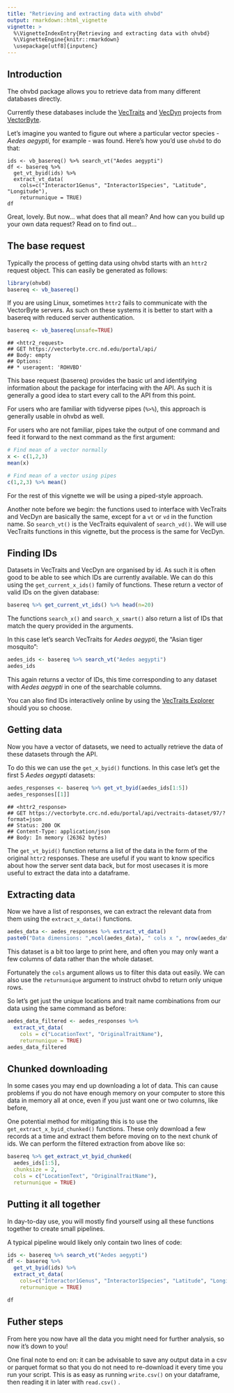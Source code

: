 ```yaml
---
title: "Retrieving and extracting data with ohvbd"
output: rmarkdown::html_vignette
vignette: >
  %\VignetteIndexEntry{Retrieving and extracting data with ohvbd}
  %\VignetteEngine{knitr::rmarkdown}
  \usepackage[utf8]{inputenc}
---
```


## Introduction

The ohvbd package allows you to retrieve data from many different databases directly.

Currently these databases include the [VecTraits](https://vectorbyte.crc.nd.edu/vectraits-explorer) and [VecDyn](https://vectorbyte.crc.nd.edu/vecdyn-datasets) projects from [VectorByte](https://www.vectorbyte.org/).

Let's imagine you wanted to figure out where a particular vector species - _Aedes aegypti_, for example - was found. Here's how you'd use `ohvbd` to do that:

```exemplar
ids <- vb_basereq() %>% search_vt("Aedes aegypti")
df <- basereq %>%
  get_vt_byid(ids) %>%
  extract_vt_data(
    cols=c("Interactor1Genus", "Interactor1Species", "Latitude", "Longitude"),
    returnunique = TRUE)
df
```

Great, lovely. But now... what does that all mean? And how can you build up your own data request? Read on to find out...

## The base request

Typically the process of getting data using ohvbd starts with an `httr2` request object. This can easily be generated as follows:


```r
library(ohvbd)
basereq <- vb_basereq()
```

If you are using Linux, sometimes `httr2` fails to communicate with the VectorByte servers. As such on these systems it is better to start with a basereq with reduced server authentication.
<!-- Shim to make sure vignette builds on ubuntu-->
```r
basereq <- vb_basereq(unsafe=TRUE)
```

```         
## <httr2_request>
## GET https://vectorbyte.crc.nd.edu/portal/api/
## Body: empty
## Options:
## * useragent: 'ROHVBD'
```

This base request (basereq) provides the basic url and identifying information about the package for interfacing with the API. As such it is generally a good idea to start every call to the API from this point.

For users who are familiar with tidyverse pipes (`%>%`), this approach is generally usable in ohvbd as well.

For users who are not familiar, pipes take the output of one command and feed it forward to the next command as the first argument:

```r
# Find mean of a vector normally
x <- c(1,2,3)
mean(x)
```

```r
# Find mean of a vector using pipes
c(1,2,3) %>% mean()
```

For the rest of this vignette we will be using a piped-style approach.

Another note before we begin: the functions used to interface with VecTraits and VecDyn are basically the same, except for a `vt` or `vd` in the function name. So `search_vt()` is the VecTraits equivalent of `search_vd()`. We will use VecTraits functions in this vignette, but the process is the same for VecDyn.

## Finding IDs

Datasets in VecTraits and VecDyn are organised by id. As such it is often good to be able to see which IDs are currently available. We can do this using the `get_current_x_ids()` family of functions. These return a vector of valid IDs on the given database:

```r
basereq %>% get_current_vt_ids() %>% head(n=20)
```

The functions `search_x()` and `search_x_smart()` also return a list of IDs that match the query provided in the arguments.

In this case let's search VecTraits for *Aedes aegypti*, the "Asian tiger mosquito":

```r
aedes_ids <- basereq %>% search_vt("Aedes aegypti")
aedes_ids
```

This again returns a vector of IDs, this time corresponding to any dataset with *Aedes aegypti* in one of the searchable columns.

You can also find IDs interactively online by using the [VecTraits Explorer](https://vectorbyte.crc.nd.edu/vectraits-explorer) should you so choose.

## Getting data

Now you have a vector of datasets, we need to actually retrieve the data of these datasets through the API.

To do this we can use the `get_x_byid()` functions. In this case let's get the first 5 *Aedes aegypti* datasets:

```r
aedes_responses <- basereq %>% get_vt_byid(aedes_ids[1:5])
aedes_responses[[1]]
```
```
## <httr2_response>
## GET https://vectorbyte.crc.nd.edu/portal/api/vectraits-dataset/97/?format=json
## Status: 200 OK
## Content-Type: application/json
## Body: In memory (26362 bytes)
```

The `get_vt_byid()` function returns a list of the data in the form of the original `httr2` responses. These are useful if you want to know specifics about how the server sent data back, but for most usecases it is more useful to extract the data into a dataframe.

## Extracting data

Now we have a list of responses, we can extract the relevant data from them using the `extract_x_data()` functions.

```r
aedes_data <- aedes_responses %>% extract_vt_data()
paste0("Data dimensions: ",ncol(aedes_data), " cols x ", nrow(aedes_data), " rows")
```

This dataset is a bit too large to print here, and often you may only want a few columns of data rather than the whole dataset.

Fortunately the `cols` argument allows us to filter this data out easily. We can also use the `returnunique` argument to instruct ohvbd to return only unique rows.

So let's get just the unique locations and trait name combinations from our data using the same command as before:

```r
aedes_data_filtered <- aedes_responses %>%
  extract_vt_data(
    cols = c("LocationText", "OriginalTraitName"),
    returnunique = TRUE)
aedes_data_filtered
```

## Chunked downloading

In some cases you may end up downloading a lot of data. This can cause problems if you do not have enough memory on your computer to store this data in memory all at once, even if you just want one or two columns, like before,

One potential method for mitigating this is to use the `get_extract_x_byid_chunked()` functions. These only download a few records at a time and extract them before moving on to the next chunk of ids. We can perform the filtered extraction from above like so:

```r
basereq %>% get_extract_vt_byid_chunked(
  aedes_ids[1:5],
  chunksize = 2,
  cols = c("LocationText", "OriginalTraitName"),
  returnunique = TRUE)
```
## Putting it all together

In day-to-day use, you will mostly find yourself using all these functions together to create small pipelines.

A typical pipeline would likely only contain two lines of code:

```r
ids <- basereq %>% search_vt("Aedes aegypti")
df <- basereq %>%
  get_vt_byid(ids) %>%
  extract_vt_data(
    cols=c("Interactor1Genus", "Interactor1Species", "Latitude", "Longitude"),
    returnunique = TRUE)
```
```r
df
```


## Futher steps

From here you now have all the data you might need for further analysis, so now it's down to you!

One final note to end on: it can be advisable to save any output data in a csv or parquet format so that you do not need to re-download it every time you run your script. This is as easy as running `write.csv()` on your dataframe, then reading it in later with `read.csv()`
.
